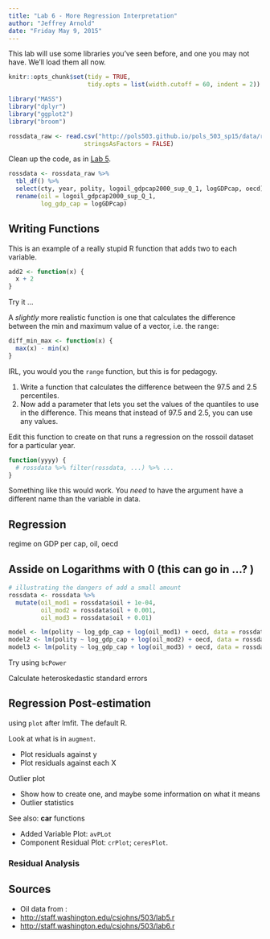 ```yaml
---
title: "Lab 6 - More Regression Interpretation"
author: "Jeffrey Arnold"
date: "Friday May 9, 2015"
---
```

This lab will use some libraries you've seen before, and one you may not have. We'll load them all now.

```r
knitr::opts_chunk$set(tidy = TRUE,
                      tidy.opts = list(width.cutoff = 60, indent = 2))
```

```r
library("MASS")
library("dplyr")
library("ggplot2")
library("broom")
```


```r
rossdata_raw <- read.csv("http://pols503.github.io/pols_503_sp15/data/ross_2012.csv",
                     stringsAsFactors = FALSE)
```

Clean up the code, as in [Lab 5](http://pols503.github.io/pols_503_sp15/labs/lab5.html).

<!-- Oil, minerals, income, islam, oecd, large_states, mideast, ssafrica, arabian peninsula, taxes, govt consumption, govt / gdp, military / GNP, military personnel, ethnic tensions men in industry, women in industry, men in services, women in services -->
```r
rossdata <- rossdata_raw %>%
  tbl_df() %>%
  select(cty, year, polity, logoil_gdpcap2000_sup_Q_1, logGDPcap, oecd) %>%
  rename(oil = logoil_gdpcap2000_sup_Q_1,
         log_gdp_cap = logGDPcap)
```


## Writing Functions

This is an example of a really stupid R function that adds two to each variable.
```r
add2 <- function(x) {
  x + 2
}
```
Try it ...

A *slightly* more realistic function is one that calculates the difference between the min and maximum value of a vector, i.e. the range: 
```r
diff_min_max <- function(x) {
  max(x) - min(x)
}
```
IRL, you would you the `range` function, but this is for pedagogy.

1. Write a function that calculates the difference between the 97.5 and 2.5 percentiles.
2. Now add a parameter that lets you set the values of the quantiles to use in the difference. This means that instead of 97.5 and 2.5, you can use any values.

Edit this function to create on that runs a regression on the rossoil dataset for a particular year. 
```r
function(yyyy) {
  # rossdata %>% filter(rossdata, ...) %>% ...
}
```

<!-- Next time, create a function to encapsulate a plot type -->

Something like this would work.
You *need* to have the argument have a different name than the variable in data. 


## Regression 

regime on GDP per cap, oil, oecd

## Asside on Logarithms with 0 (this can go in ...? )

```r
# illustrating the dangers of add a small amount
rossdata <- rossdata %>%
  mutate(oil_mod1 = rossdata$oil + 1e-04,
         oil_mod2 = rossdata$oil + 0.001,
         oil_mod3 = rossdata$oil + 0.01)

model <- lm(polity ~ log_gdp_cap + log(oil_mod1) + oecd, data = rossdata)
model2 <- lm(polity ~ log_gdp_cap + log(oil_mod2) + oecd, data = rossdata)
model3 <- lm(polity ~ log_gdp_cap + log(oil_mod3) + oecd, data = rossdata)
```

Try using `bcPower`

Calculate heteroskedastic standard errors


## Regression Post-estimation

using `plot` after lmfit. The default R.

Look at what is in `augment`. 

- Plot residuals against y
- Plot residuals against each X

Outlier plot

- Show how to create one, and maybe some information on what it means
- Outlier statistics

See also: **car** functions

- Added Variable Plot: `avPLot`
- Component Residual Plot: `crPlot`; `ceresPlot`.

### Residual Analysis



## Sources

- Oil data from : 
- <http://staff.washington.edu/csjohns/503/lab5.r>
- <http://staff.washington.edu/csjohns/503/lab6.r>
